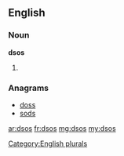 ==English==

===Noun===
'''dsos'''

# {{plural of|[[dso]]}}

===Anagrams===
* [[doss#English|doss]] 
* [[sods#English|sods]]

[[Category:English plurals]]

[[ar:dsos]]
[[fr:dsos]]
[[mg:dsos]]
[[my:dsos]]
